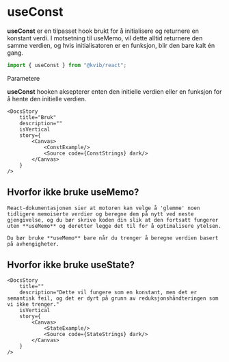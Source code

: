 

<Meta title="Hooks/useConst" />

# useConst

**useConst** er en tilpasset hook brukt for å initialisere og returnere en konstant verdi.
I motsetning til useMemo, vil dette alltid returnere den samme verdien, og hvis initialisatoren er en funksjon, blir den bare kalt én gang.

```jsx
import { useConst } from "@kvib/react";
```

<DocsHeading light>Parametere</DocsHeading>

**useConst** hooken aksepterer enten den initielle verdien eller en funksjon for å hente den initielle verdien.


<Feedback component="useConst"/>

<DocsContainer>

    <DocsStory
        title="Bruk"
        description=""
        isVertical
        story={
            <Canvas>
                <ConstExample/>
                <Source code={ConstStrings} dark/>
            </Canvas>
        }
    />
</DocsContainer>

<DocsContainer>

## Hvorfor ikke bruke useMemo?

    React-dokumentasjonen sier at motoren kan velge å 'glemme' noen tidligere memoiserte verdier og beregne dem på nytt ved neste gjengivelse, og du bør skrive koden din slik at den fortsatt fungerer uten **useMemo** og deretter legge det til for å optimalisere ytelsen.

    Du bør bruke **useMemo** bare når du trenger å beregne verdien basert på avhengigheter.

## Hvorfor ikke bruke useState?

    <DocsStory
        title=""
        description="Dette vil fungere som en konstant, men det er semantisk feil, og det er dyrt på grunn av reduksjonshåndteringen som vi ikke trenger."
        isVertical
        story={
            <Canvas>
                <StateExample/>
                <Source code={StateStrings} dark/>
            </Canvas>
        }
    />
</DocsContainer>





